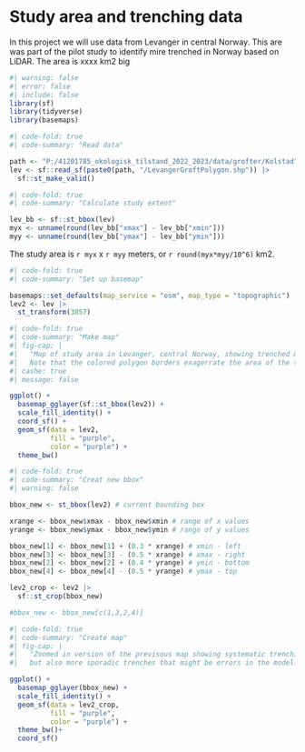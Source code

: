 # Study area and trenching data {#sec-area}

In this project we will use data from Levanger in central Norway.
This are was part of the pilot study to identify mire trenched in Norway based
on LiDAR. The area is xxxx km2 big

```r
#| warning: false
#| error: false
#| include: false
library(sf)
library(tidyverse)
library(basemaps)
```


```r
#| code-fold: true
#| code-summary: "Read data" 

path <- "P:/41201785_okologisk_tilstand_2022_2023/data/grofter/Kolstad"
lev <- sf::read_sf(paste0(path, "/LevangerGroftPolygon.shp")) |>
  sf::st_make_valid()

```



```r
#| code-fold: true
#| code-summary: "Calculate study extent"

lev_bb <- sf::st_bbox(lev)
myx <- unname(round(lev_bb["xmax"] - lev_bb["xmin"]))
myy <- unname(round(lev_bb["ymax"] - lev_bb["ymin"]))
```
The study area is `r myx` x `r myy` meters,
or `r round(myx*myy/10^6)` km2.


```r
#| code-fold: true
#| code-summary: "Set up basemap"

basemaps::set_defaults(map_service = "osm", map_type = "topographic")
lev2 <- lev |>
  st_transform(3857)
```

```r
#| code-fold: true
#| code-summary: "Make map"
#| fig-cap: |
#|   "Map of study area in Levanger, central Norway, showing trenched mires i purple. 
#|   Note that the colored polygon borders exagerrate the area of the trenches."
#| cashe: true
#| message: false

ggplot() + 
  basemap_gglayer(sf::st_bbox(lev2)) +
  scale_fill_identity() + 
  coord_sf() +
  geom_sf(data = lev2,
          fill = "purple",
          color = "purple") +
  theme_bw()
```


```r
#| code-fold: true
#| code-summary: "Creat new bbox"
#| warning: false

bbox_new <- st_bbox(lev2) # current bounding box

xrange <- bbox_new$xmax - bbox_new$xmin # range of x values
yrange <- bbox_new$ymax - bbox_new$ymin # range of y values

bbox_new[1] <- bbox_new[1] + (0.3 * xrange) # xmin - left
bbox_new[3] <- bbox_new[3] - (0.5 * xrange) # xmax - right
bbox_new[2] <- bbox_new[2] + (0.4 * yrange) # ymin - bottom
bbox_new[4] <- bbox_new[4] - (0.5 * yrange) # ymax - top

lev2_crop <- lev2 |>
  sf::st_crop(bbox_new)

#bbox_new <- bbox_new[c(1,3,2,4)]
```

```r
#| code-fold: true
#| code-summary: "Create map"
#| fig-cap: |
#|   "Zoomed in version of the previsous map showing systematic trenching,
#|   but also more sporadic trenches that might be errors in the model."

ggplot() + 
  basemap_gglayer(bbox_new) +
  scale_fill_identity() + 
  geom_sf(data = lev2_crop,
          fill = "purple",
          color = "purple") +
  theme_bw()+
  coord_sf()
```

